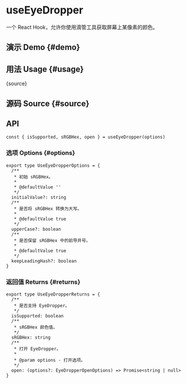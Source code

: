 # useEyeDropper


<HooksType category="Browser" isSupported />

一个 React Hook，允许你使用滴管工具获取屏幕上某像素的颜色。

## 演示 Demo \{#demo}


<App />

## 用法 Usage \{#usage}


<RawCode>{source}</RawCode>

## 源码 Source \{#source}


<Source />

## API

```tsx
const { isSupported, sRGBHex, open } = useEyeDropper(options)
```

### 选项 Options \{#options}

```tsx
export type UseEyeDropperOptions = {
  /**
   * 初始 sRGBHex。
   *
   * @defaultValue ''
   */
  initialValue?: string
  /**
   * 是否将 sRGBHex 转换为大写。
   *
   * @defaultValue true
   */
  upperCase?: boolean
  /**
   * 是否保留 sRGBHex 中的前导井号。
   *
   * @defaultValue true
   */
  keepLeadingHash?: boolean
}
```

### 返回值 Returns \{#returns}

```tsx
export type UseEyeDropperReturns = {
  /**
   * 是否支持 EyeDropper。
   */
  isSupported: boolean
  /**
   * sRGBHex 颜色值。
   */
  sRGBHex: string
  /**
   * 打开 EyeDropper。
   *
   * @param options - 打开选项。
   */
  open: (options?: EyeDropperOpenOptions) => Promise<string | null>
}
```
